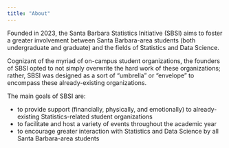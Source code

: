 ```yaml
---
title: "About"
---
```


Founded in 2023, the Santa Barbara Statistics Initiative (SBSI) aims to foster a greater involvement between Santa Barbara-area students (both undergraduate and graduate) and the fields of Statistics and Data Science. 

Cognizant of the myriad of on-campus student organizations, the founders of SBSI opted to not simply overwrite the hard work of these organizations; rather, SBSI was designed as a sort of "umbrella" or "envelope" to encompass these already-existing organizations. 

The main goals of SBSI are:

- to provide support (financially, physically, and emotionally) to already-existing Statistics-related student organizations
- to facilitate and host a variety of events throughout the academic year
- to encourage greater interaction with Statistics and Data Science by all Santa Barbara-area students